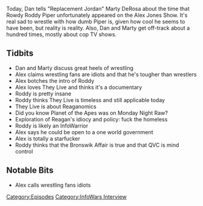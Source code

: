 {{DEFAULTSORT:
    #_EPISODE_0178:Rowdy Roddy Piper w/ Marty DeRosa
}}{{Episode
    | title           = Rowdy Roddy Piper w/ Marty DeRosa
    | caption         = [https://knowledgefight.libsyn.com/knowledge-fight-rowdy-roddy-piper-w-marty-derosa Listen to this episode on Libsyn]
    | episodeNumber   = 178
    | length          = 02:40:36
    | airDate         = July 9, 2018
    | episodeType     = [[:Category:InfoWars Interview|InfoWars Interview]]
    | appearance      = [[Marty DeRosa]], [[Rowdy Roddy Piper]], [[Shawn Stone]]
    | previousEpisode = [[177: Sweary Kerry and the Racist Alien]]
    | nextEpisode     = [[179: July 10, 2018]]
}}

{{Stub}}

Today, Dan tells "Replacement Jordan" Marty DeRosa about the time that Rowdy Roddy Piper unfortunately appeared on the Alex Jones Show. It's real sad to wrestle with how dumb Piper is, given how cool he seems to have been, but reality is reality. Also, Dan and Marty get off-track about a hundred times, mostly about cop TV shows.

==Tidbits==

*Dan and Marty discuss great heels of wrestling
*Alex claims wrestling fans are idiots and that he's tougher than wrestlers
*Alex botches the intro of Roddy
*Alex loves They Live and thinks it's a documentary
*Roddy is pretty insane
*Roddy thinks They Live is timeless and still applicable today
*They Live is about Reaganomics
*Did you know Planet of the Apes was on Monday Night Raw?
*Exploration of Reagan's idiocy and policy: fuck the homeless
*Roddy is likely an InfoWarrior
*Alex says he could be open to a one world government
*Alex is totally a starfucker
*Roddy thinks that the Bronswik Affair is true and that QVC is mind control

==Notable Bits==

*Alex calls wrestling fans idiots

[[Category:Episodes]]
[[Category:InfoWars Interview]]